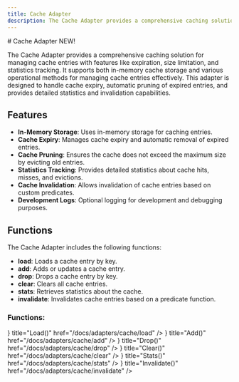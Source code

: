 ```yaml
---
title: Cache Adapter
description: The Cache Adapter provides a comprehensive caching solution for managing cache entries with features like expiration, size limitation, and statistics tracking.
---
```



<div className="flex flex-row justify-between content-center items-center">
  # Cache Adapter
  <span className="badge badge-success font-bold h-8 dark:text-white text-xl">
  NEW!
  </span>
</div>

The Cache Adapter provides a comprehensive caching solution for managing cache entries with features like expiration, size limitation, and statistics tracking. It supports both in-memory cache storage and various operational methods for managing cache entries effectively. This adapter is designed to handle cache expiry, automatic pruning of expired entries, and provides detailed statistics and invalidation capabilities.

## Features

- **In-Memory Storage**: Uses in-memory storage for caching entries.
- **Cache Expiry**: Manages cache expiry and automatic removal of expired entries.
- **Cache Pruning**: Ensures the cache does not exceed the maximum size by evicting old entries.
- **Statistics Tracking**: Provides detailed statistics about cache hits, misses, and evictions.
- **Cache Invalidation**: Allows invalidation of cache entries based on custom predicates.
- **Development Logs**: Optional logging for development and debugging purposes.

## Functions

The Cache Adapter includes the following functions:

- **load**: Loads a cache entry by key.
- **add**: Adds or updates a cache entry.
- **drop**: Drops a cache entry by key.
- **clear**: Clears all cache entries.
- **stats**: Retrieves statistics about the cache.
- **invalidate**: Invalidates cache entries based on a predicate function.

### Functions:

<Cards>
  <Card icon={<ArrowRightIcon />} title="Load()" href="/docs/adapters/cache/load" />
  <Card icon={<ArrowRightIcon />} title="Add()" href="/docs/adapters/cache/add" />
  <Card icon={<ArrowRightIcon />} title="Drop()" href="/docs/adapters/cache/drop" />
  <Card icon={<ArrowRightIcon />} title="Clear()" href="/docs/adapters/cache/clear" />
  <Card icon={<ArrowRightIcon />} title="Stats()" href="/docs/adapters/cache/stats" />
  <Card icon={<ArrowRightIcon />} title="Invalidate()" href="/docs/adapters/cache/invalidate" />
</Cards>